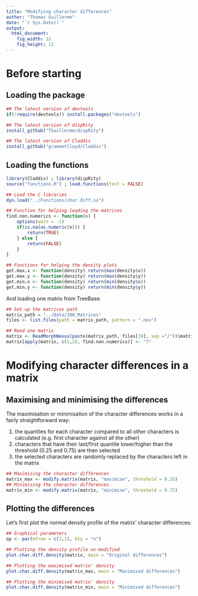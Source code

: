 ```yaml
---
title: "Modifying character differences"
author: "Thomas Guillerme"
date: "`r Sys.Date()`"
output:
  html_document:
    fig_width: 12
    fig_height: 12
---
```


Before starting
===============

Loading the package
-----------------------------------

```r
## The latest version of devtools
if(!require(devtools)) install.packages("devtools")

## The latest version of dispRity 
install_github("TGuillerme/dispRity")

## The latest version of Claddis
install_github("graemetlloyd/Claddis")
```

Loading the functions
-----------------------------------


```r
library(Claddis) ; library(dispRity)
source("functions.R") ; load.functions(test = FALSE)

## Load the C libraries
dyn.load("../Functions/char.diff.so")

## Function for helping loading the matrices
find.non.numerics <- function(x) {
    options(warn = -1)
    if(is.na(as.numeric(x))) {
        return(TRUE)
    } else {
        return(FALSE)
    }
}

## Functions for helping the density plots
get.max.x <- function(density) return(max(density$x))
get.max.y <- function(density) return(max(density$y))
get.min.x <- function(density) return(min(density$x))
get.min.y <- function(density) return(min(density$y))
```
And loading one matrix from TreeBase.

```r
## Set up the matrices path
matrix_path = "../Data/100_Matrices"
files <- list.files(path = matrix_path, pattern = ".nex")

## Read one matrix
matrix <- ReadMorphNexus(paste(matrix_path, files[39], sep ="/"))$matrix
matrix[apply(matrix, c(1,2), find.non.numerics)] <- "?"

```

Modifying character differences in a matrix
===============

Maximising and minimising the differences
-----------------------------------

The maximisation or minimisation of the character differences works in a fairly straightforward way:

1. the quantiles for each character compared to all other characters is calculated (e.g. first character against all the other)
2. characters that have their last/first quantile lower/higher than the threshold (0.25 and 0.75) are then selected
3. the selected characters are randomly replaced by the characters left in the matrix

```r
## Maximising the character differences
matrix_max <- modify.matrix(matrix, "maximise", threshold = 0.25)
## Minimising the character differences
matrix_min <- modify.matrix(matrix, "minimise", threshold = 0.75)
```

Plotting the differences
-----------------------------------

Let's first plot the normal density profile of the matrix' character differences:

```r
## Graphical parameters
op <- par(mfrow = c(3,1), bty = "n")

## Plotting the density profile un-modified
plot.char.diff.density(matrix, main = "Original differences")

## Plotting the maximised matrix' density
plot.char.diff.density(matrix_max, main = "Maximised differences")

## Plotting the minimised matrix' density
plot.char.diff.density(matrix_min, main = "Minimised differences")
```
